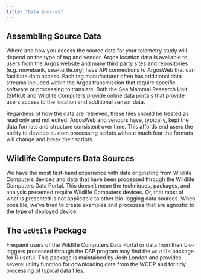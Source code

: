 ```yaml
---
title: "Data Sources"
---
```


## Assembling Source Data

Where and how you access the source data for your telemetry study will depend
on the type of tag and vendor. Argos location data is available to users from the 
Argos website and many third party sites and repositories (e.g. movebank, 
sea-turtle.org) have API connections to ArgosWeb that can facilitate data access.
Each tag manufacturer often has additional data streams included within the
Argos transmission that require specific software or processing to translate.
Both the Sea Mammal Research Unit (SMRU) and Wildlife Computers provide online
data portals that provide users access to the location and additional sensor
data.

Regardless of how the data are retrieved, these files should be treated as read
only and not edited. ArgosWeb and vendors have, typically, kept the data formats
and structure consistent over time. This affords end users the ability to develop
custom processing scripts without much fear the formats will change and break
their scripts.

## Wildlife Computers Data Sources

We have the most first-hand experience with data originating from Wildlife
Computers devices and data that have been processed through the Wildlife
Computers Data Portal. This doesn't mean the techniques, packages, and
analysis presented require Wildlife Computers devices. Or, that most of what
is presented is not applicable to other bio-logging data sources. When
possible, we've tried to create examples and processes that are agnostic to
the type of deployed device.

:::{.callout-tip}
## The `wcUtils` Package

Frequent users of the Wildlife Computers Data Portal or data from their
bio-loggers processed through the DAP program may find the `wcutils` package
for R useful. This package is maintained by Josh London and provides several
utility function for downloading data from the WCDP and for tidy processing
of typical data files.
:::
